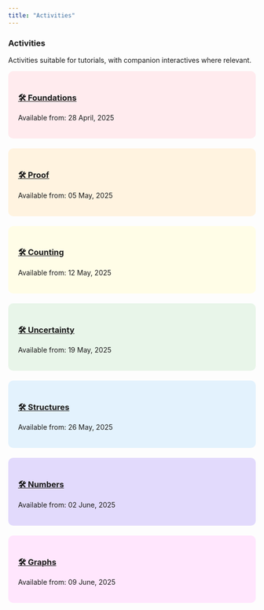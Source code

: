 ```yaml
---
title: "Activities"
---
```


### Activities

Activities suitable for tutorials, with companion interactives where relevant. 

::: {.grid}
::: {.g-col-12 .g-col-md-6 .g-col-xl-4}
<div style="background-color: #ffebee; padding: 20px; border-radius: 10px; margin-bottom: 20px;">
### [🛠️ Foundations](/activities/01-foundations/index.qmd) {.chapter-link data-available="2025-04-28"}
Available from: 28 April, 2025
</div>
:::

::: {.g-col-12 .g-col-md-6 .g-col-xl-4}
<div style="background-color: #fff3e0; padding: 20px; border-radius: 10px; margin-bottom: 20px;">
### [🛠️ Proof](/activities/02-proof/index.qmd) {.chapter-link data-available="2025-05-05"}
Available from: 05 May, 2025
</div>
:::

::: {.g-col-12 .g-col-md-6 .g-col-xl-4}
<div style="background-color: #fffde7; padding: 20px; border-radius: 10px; margin-bottom: 20px;">
### [🛠️ Counting](/activities/03-counting/index.qmd) {.chapter-link data-available="2025-05-12"}
Available from: 12 May, 2025
</div>
:::

::: {.g-col-12 .g-col-md-6 .g-col-xl-4}
<div style="background-color: #e8f5e9; padding: 20px; border-radius: 10px; margin-bottom: 20px;">
### [🛠️ Uncertainty](/activities/04-uncertainty/index.qmd) {.chapter-link data-available="2025-05-19"}
Available from: 19 May, 2025
</div>
:::

::: {.g-col-12 .g-col-md-6 .g-col-xl-4}
<div style="background-color: #e3f2fd; padding: 20px; border-radius: 10px; margin-bottom: 20px;">
### [🛠️ Structures](/activities/05-structures/index.qmd) {.chapter-link data-available="2025-05-26"}
Available from: 26 May, 2025
</div>
:::

::: {.g-col-12 .g-col-md-6 .g-col-xl-4}
<div style="background-color:rgb(226, 218, 252); padding: 20px; border-radius: 10px; margin-bottom: 20px;">
### [🛠️ Numbers](/activities/06-numbers/index.qmd) {.chapter-link data-available="2025-06-02"}
Available from: 02 June, 2025
</div>
:::

::: {.g-col-12 .g-col-md-6 .g-col-xl-4}
<div style="background-color:rgb(255, 230, 253); padding: 20px; border-radius: 10px; margin-bottom: 20px;">
### [🛠️ Graphs](/activities/07-graphs/index.qmd) {.chapter-link data-available="2025-06-09"}
Available from: 09 June, 2025
</div>
:::
:::
